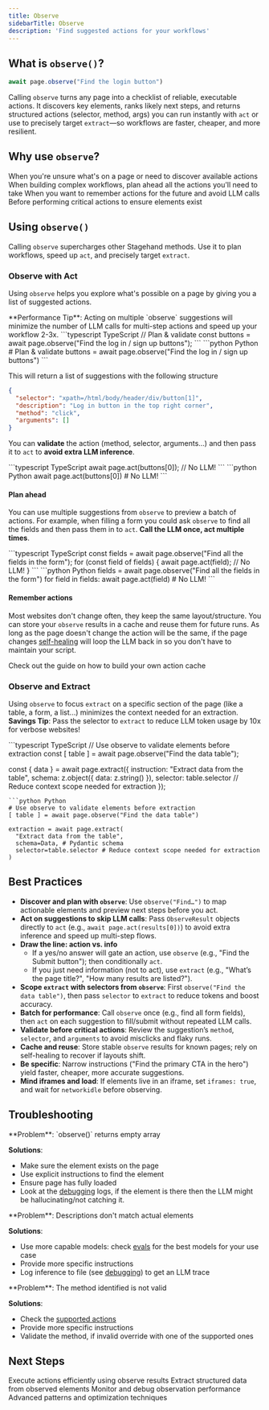 ```yaml
---
title: Observe
sidebarTitle: Observe
description: 'Find suggested actions for your workflows'
---
```


## What is `observe()`?
``` typescript
await page.observe("Find the login button")
```

Calling `observe` turns any page into a checklist of reliable, executable actions. It discovers key elements, ranks likely next steps, and returns structured actions (selector, method, args) you can run instantly with `act` or use to precisely target `extract`—so workflows are faster, cheaper, and more resilient.

## Why use `observe`?

<CardGroup cols={2}>
  <Card title="Explore" icon="compass" href="/basics/observe#observe-with-act">
    When you're unsure what's on a page or need to discover available actions
  </Card>
  <Card title="Plan" icon="map" href="/basics/observe#plan-ahead">
    When building complex workflows, plan ahead all the actions you'll need to take
  </Card>
  <Card title="Cache" icon="database" href="/basics/observe#remember-actions">
    When you want to remember actions for the future and avoid LLM calls
  </Card>
    <Card title="Validate" icon="check" href="/basics/observe#observe-with-act">
    Before performing critical actions to ensure elements exist
  </Card>
</CardGroup>

## Using `observe()`

Calling `observe` supercharges other Stagehand methods. Use it to plan workflows, speed up `act`, and precisely target `extract`.

### Observe with Act

Using `observe` helps you explore what's possible on a page by giving you a list of suggested actions.

<Note>
**Performance Tip**: Acting on multiple `observe` suggestions will minimize the number of LLM calls for multi-step actions and speed up your workflow 2-3x.
</Note>

<CodeGroup>
```typescript TypeScript
// Plan & validate
const buttons = await page.observe("Find the log in / sign up buttons");
```
```python Python
# Plan & validate
buttons = await page.observe("Find the log in / sign up buttons")
```
</CodeGroup>

This will return a list of suggestions with the following structure
```json
{
  "selector": "xpath=/html/body/header/div/button[1]",
  "description": "Log in button in the top right corner",
  "method": "click",
  "arguments": []
}
```
You can **validate** the action (method, selector, arguments...) and then pass it to `act` to **avoid extra LLM inference**.

<CodeGroup>
```typescript TypeScript
await page.act(buttons[0]); // No LLM!
```
```python Python
await page.act(buttons[0]) # No LLM!
```
</CodeGroup>

#### Plan ahead

You can use multiple suggestions from `observe` to preview a batch of actions. For example, when filling a form you could ask `observe` to find all the fields and then pass them in to `act`. **Call the LLM once, act multiple times**.

<CodeGroup>
```typescript TypeScript
const fields = await page.observe("Find all the fields in the form");
for (const field of fields) {
  await page.act(field); // No LLM!
}
```
```python Python
fields = await page.observe("Find all the fields in the form")
for field in fields:
  await page.act(field) # No LLM!
```
</CodeGroup>

#### Remember actions

Most websites don't change often, they keep the same layout/structure. You can store your `observe` results in a cache and reuse them for future runs. 
As long as the page doesn't change the action will be the same, if the page changes [self-healing](/basics/act) will loop the LLM back in so you don't have to maintain your script. 

<Card title="Build your own cache" icon="database">
  Check out the guide on how to build your own action cache
</Card>

### Observe and Extract

Using `observe` to focus `extract` on a specific section of the page (like a table, a form, a list...) minimizes the context needed for an extraction. 
<Tip>
**Savings Tip**: Pass the selector to `extract` to reduce LLM token usage by 10x for verbose websites!
</Tip>

<CodeGroup>
```typescript TypeScript
// Use observe to validate elements before extraction
const [ table ] = await page.observe("Find the data table");

const { data } = await page.extract({
  instruction: "Extract data from the table",
  schema: z.object({
    data: z.string()
  }),
  selector: table.selector // Reduce context scope needed for extraction
});
```
```python Python
# Use observe to validate elements before extraction
[ table ] = await page.observe("Find the data table")

extraction = await page.extract(
  "Extract data from the table",
  schema=Data, # Pydantic schema
  selector=table.selector # Reduce context scope needed for extraction
)
```
</CodeGroup>

## Best Practices

- **Discover and plan with `observe`**: Use `observe("Find…")` to map actionable elements and preview next steps before you act.
- **Act on suggestions to skip LLM calls**: Pass `ObserveResult` objects directly to `act` (e.g., `await page.act(results[0])`) to avoid extra inference and speed up multi-step flows.
- **Draw the line: action vs. info**
  - If a yes/no answer will gate an action, use `observe` (e.g., "Find the Submit button"); then conditionally `act`.
  - If you just need information (not to act), use `extract` (e.g., "What’s the page title?", "How many results are listed?").
- **Scope `extract` with selectors from `observe`**: First `observe("Find the data table")`, then pass `selector` to `extract` to reduce tokens and boost accuracy.
- **Batch for performance**: Call `observe` once (e.g., find all form fields), then `act` on each suggestion to fill/submit without repeated LLM calls.
- **Validate before critical actions**: Review the suggestion’s `method`, `selector`, and `arguments` to avoid misclicks and flaky runs.
- **Cache and reuse**: Store stable `observe` results for known pages; rely on self-healing to recover if layouts shift.
- **Be specific**: Narrow instructions ("Find the primary CTA in the hero") yield faster, cheaper, more accurate suggestions.
- **Mind iframes and load**: If elements live in an iframe, set `iframes: true`, and wait for `networkidle` before observing.

## Troubleshooting

<AccordionGroup>
<Accordion title="No elements found">
**Problem**: `observe()` returns empty array

**Solutions**:
- Make sure the element exists on the page
- Use explicit instructions to find the element
- Ensure page has fully loaded
- Look at the [debugging](/basics/debugging) logs, if the element is there then the LLM might be hallucinating/not catching it. 
</Accordion>

<Accordion title="Inaccurate element descriptions">
**Problem**: Descriptions don't match actual elements

**Solutions**:
- Use more capable models: check [evals](https://stagehand.dev/evals) for the best models for your use case
- Provide more specific instructions
- Log inference to file (see [debugging](/basics/debugging)) to get an LLM trace

</Accordion>
<Accordion title="Wrong method identified">
**Problem**: The method identified is not valid

**Solutions**:
- Check the [supported actions](/basics/act/overview)
- Provide more specific instructions
- Validate the method, if invalid override with one of the supported ones

</Accordion>
</AccordionGroup>


## Next Steps

<CardGroup cols={2}>
<Card title="Act Overview" icon="play" href="/basics/act/overview">
Execute actions efficiently using observe results
</Card>

<Card title="Extract Data" icon="download" href="/basics/extract/overview">  
Extract structured data from observed elements
</Card>

<Card title="Observability" icon="chart-line" href="/configuration/observability">
Monitor and debug observation performance  
</Card>

<Card title="Best Practices" icon="star" href="/best_practices/best_practices">
Advanced patterns and optimization techniques
</Card>
</CardGroup>